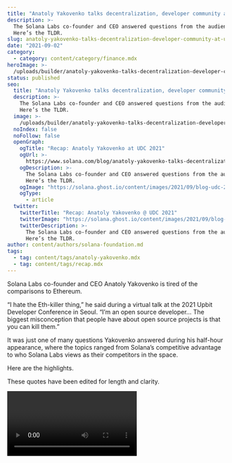 ```yaml
---
title: "Anatoly Yakovenko talks decentralization, developer community at UDC 2021"
description: >-
  The Solana Labs co-founder and CEO answered questions from the audience.
  Here’s the TLDR.
slug: anatoly-yakovenko-talks-decentralization-developer-community-at-udc-2021
date: "2021-09-02"
category:
  - category: content/category/finance.mdx
heroImage: >-
  /uploads/builder/anatoly-yakovenko-talks-decentralization-developer-community-at-udc-2021/c5b7009cb8fd43938a878662cb981f21.png
status: published
seo:
  title: "Anatoly Yakovenko talks decentralization, developer community @ UDC 2021"
  description: >-
    The Solana Labs co-founder and CEO answered questions from the audience.
    Here’s the TLDR.
  image: >-
    /uploads/builder/anatoly-yakovenko-talks-decentralization-developer-community-at-udc-2021/c5b7009cb8fd43938a878662cb981f21.png
  noIndex: false
  noFollow: false
  openGraph:
    ogTitle: "Recap: Anatoly Yakovenko at UDC 2021"
    ogUrl: >-
      https://www.solana.com/blog/anatoly-yakovenko-talks-decentralization-developer-community-at-udc-2021
    ogDescription: >-
      The Solana Labs co-founder and CEO answered questions from the audience.
      Here’s the TLDR.
    ogImage: "https://solana.ghost.io/content/images/2021/09/blog-udc-2021.png"
    ogType:
      - article
  twitter:
    twitterTitle: "Recap: Anatoly Yakovenko @ UDC 2021"
    twitterImage: "https://solana.ghost.io/content/images/2021/09/blog-udc-2021.png"
    twitterDescription: >-
      The Solana Labs co-founder and CEO answered questions from the audience.
      Here’s the TLDR.
author: content/authors/solana-foundation.md
tags:
  - tag: content/tags/anatoly-yakovenko.mdx
  - tag: content/tags/recap.mdx
---
```


Solana Labs co-founder and CEO Anatoly Yakovenko is tired of the comparisons to Ethereum.

“I hate the Eth-killer thing,” he said during a virtual talk at the 2021 Upbit Developer Conference in Seoul. “I’m an open source developer… The biggest misconception that people have about open source projects is that you can kill them.”

It was just one of many questions Yakovenko answered during his half-hour appearance, where the topics ranged from Solana’s competitive advantage to who Solana Labs views as their competitors in the space.

Here are the highlights.

These quotes have been edited for length and clarity.

<video url="https://youtu.be/ZlOci6O-s40 " />

## **How Anatoly thinks of decentralization**

**Co-founder and CEO Anatoly Yakovenko:** “Decentralization is a very multifaceted term. What does that mean to us? Because the use case we mostly care about is on this global network that information gets propagated to everybody at the same time.

“Literally the goal of Solana is to carry transactions as fast as news travels around the world — so speed of light through fiber. Who we’re competing with is NASDAQ and the New York Stock Exchange. So if some important event happens in Seoul that has importance to markets, that newswire needs to propagate to a marketplace in New York, so that trader looking at that Bloomberg terminal is gonna look at it after that speed of light delay. By the time you look at the market, that price should already be reflected on both [Serum](https://projectserum.com/?ref=solana.ghost.io#/) (or markets like Serum) and the New York Stock Exchange. For that to happen, information in the network needs to be guaranteed to propagate as fast as possible.

“The only way to do this without centralization is to optimize this thing called [the Nakamoto coefficient](https://solanabeach.io/validators?ref=solana.ghost.io), which is the minimum set of nodes, up to 33%, that can propagate the data around the network, at the same time to all the nodes. That really requires more hardware, more bandwidth… there’s no other way to implement it.

“It’s not even a tradeoff. Either you have this feature, you’re able to propagate information simultaneously around the world and anyone in the world has fair access to marketplaces, or you don’t.”

## **How Solana and Ethereum can evolve together**

**Yakovenko:** “I hate the Eth-killer thing. I’m an open source developer. I grew up in the time when Linux was fighting Microsoft. The big misconception that people have about open source projects is that it’s possible to kill them. Well, if there are developers that are just having fun working on this thing over the weekend, it’s impossible to kill them! There’s no way to kill Ethereum. That’s basically not something we think about.

“Our goal — and I think we’ve succeeded there — is to make Solana an open source project that people just have fun building on the weekend or in their free time — so also unkillable.”

“The second goal — and really the advantage — of what we’re working on is that we are 100% focused on making sure these order books that are running on Serum can be competitive with not Ethereum, but with the New York Stock Exchange, with NASDAQ, with the biggest retail exchanges with equities. If we can accomplish that, as a decentralized open source project — it’s just [a bunch of code at GitHub](https://solana.com/developers?ref=solana.ghost.io)! — I think that’s a very interesting outcome. It’s worth trying.”

## **Solana as an operating system**

**Yakovenko:** “Solana is an operating system in the general sense. [Neon](https://cointelegraph.com/news/neon-labs-deploys-cross-chain-ethereum-virtual-machine-on-solana?ref=solana.ghost.io) is an EVM virtual machine — an interpreter of EVM bytecode that runs as a Solana program. It is the same thing as running Java on Windows, on Linux, as a virtual machine. Because Solana is generic enough to be an operating system, you can do things like this. You can run EVMs and other virtual machines.”

## **Solana’s unique developer community**

**Yakovenko:** “If you really look at other networks that are building competitive platforms, they are designed as a faster version of Ethereum — but not really focused on a differentiated use case that opens up a whole new thing.

“Because central order books and that level of fine print finance was really a core to what we were doing, the kind of developers that we started seeing in the Solana ecosystem specifically were folks that had like, 5+ years working at a Chicago options trading firm in C++. They’re very naturally engineers that can switch to Rust in about a weekend. They already know what they want to build, and the only place they could have built that was on Solana, using Serum, working with [Jump Trading](https://jumptrading.com/?ref=solana.ghost.io) or [Alameda](https://www.alameda-research.com/?ref=solana.ghost.io) or a liquidity provider. There was just no other place for them to go.

“We were able to open up that new set of developers to come in and kickstart the ecosystem. That was really the tip of the spear. Once you have a group of people who are coming in, having fun, building products, and launching really quickly, other use cases that you could launch on other chains but also work great on Solana are just gonna hop along and start building as well.

“...A lot of the success there builds a lot of the user-facing tools that people need for everything else. It becomes very easy to adopt to any other application — gaming and NFTs included.”
